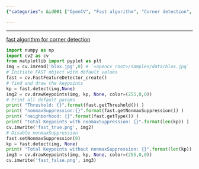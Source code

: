 ```yaml
---
{"categories": &id001 ["OpenCV", "Fast algorithm", "Corner detection", "Image processing", "FAST object", "fast_true.png", "fast_false.png"], "category": "Computer Vision", "date": "2022-09-17 07:54:53", "description": "This code utilizes OpenCV's Fast algorithm to detect corners in an image, initializing the FAST object with default values and saving the results as 'fast_true.png' and 'fast_false.png'. The Fast algorithm is a feature detection method that helps locate feature points or interest points in an image which can be useful for various computer vision tasks.", "tags": *id001, "title": "opencv corner detection"}

---
```


------
[fast algorithm for corner detection](https://docs.opencv.org/4.x/df/d0c/tutorial_py_fast.html)
```python
import numpy as np
import cv2 as cv
from matplotlib import pyplot as plt
img = cv.imread('blox.jpg',0) # `<opencv_root>/samples/data/blox.jpg`
# Initiate FAST object with default values
fast = cv.FastFeatureDetector_create()
# find and draw the keypoints
kp = fast.detect(img,None)
img2 = cv.drawKeypoints(img, kp, None, color=(255,0,0))
# Print all default params
print( "Threshold: {}".format(fast.getThreshold()) )
print( "nonmaxSuppression:{}".format(fast.getNonmaxSuppression()) )
print( "neighborhood: {}".format(fast.getType()) )
print( "Total Keypoints with nonmaxSuppression: {}".format(len(kp)) )
cv.imwrite('fast_true.png', img2)
# Disable nonmaxSuppression
fast.setNonmaxSuppression(0)
kp = fast.detect(img, None)
print( "Total Keypoints without nonmaxSuppression: {}".format(len(kp)) )
img3 = cv.drawKeypoints(img, kp, None, color=(255,0,0))
cv.imwrite('fast_false.png', img3)
```
